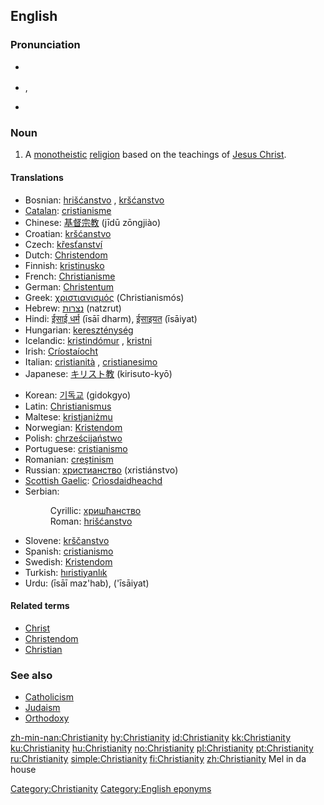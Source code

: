==English==
{{wikipedia}}

===Pronunciation===
* {{italbrac|[[RP]]}} {{IPA|/ˌkrɪstiˈænɪti/}}
* {{italbrac|US}} {{IPA|/ˌkrɪstʃiˈænɪti/}}, {{SAMPA|/%krIstSi"{nIti/}}
* {{audio|en-us-Christianity.ogg|Audio (US)}}

===Noun===
{{en-noun|Christianities|-}}

# A [[monotheistic]] [[religion]] based on the teachings of [[Jesus Christ]].

====Translations====
{{trans-top|monotheistic religion}}
* Bosnian: [[hrišćanstvo]] {{n}}, [[kršćanstvo]] {{n}}
* [[Catalan]]: [[cristianisme]] {{m}}
* Chinese: [[基督宗教]] (jīdū zōngjiào)
* Croatian: [[kršćanstvo]] {{n}}
* Czech: [[křesťanství]] {{n}}
* Dutch: [[Christendom]] {{n}}
* Finnish: [[kristinusko]]
* French: [[Christianisme]]
* German: [[Christentum]] {{n}}
* Greek: [[χριστιανισμός]] (Christianismós) {{m}}
* Hebrew: [[נצרות]] (natzrut) {{f}}
* Hindi: [[ईसाई धर्म]] (īsāī dharm), [[ईसाइयत]] (īsāiyat)
* Hungarian: [[kereszténység]]
* Icelandic: [[kristindómur]] {{m}}, [[kristni]] {{f}}
* Irish: [[Críostaíocht]]
* Italian: [[cristianità]] {{f}}, [[cristianesimo]] {{m}}
* Japanese: [[キリスト教]] (kirisuto-kyō)
{{trans-mid}}
* Korean: [[기독교]] (gidokgyo)
* Latin: [[Christianismus]] {{m}}
* Maltese: [[kristjaniżmu]]
* Norwegian: [[Kristendom]] {{n}}
* Polish: [[chrześcijaństwo]] {{n}}
* Portuguese: [[cristianismo]]
* Romanian: [[creştinism]] {{n}}
* Russian: [[христианство]] (xristiánstvo) {{n}}
* [[Scottish Gaelic]]: [[Crìosdaidheachd]] {{f}}
* Serbian:
*: Cyrillic: [[хришћанство]] {{n}}
*: Roman: [[hrišćanstvo]] {{n}}
* Slovene: [[krščanstvo]] {{n}}
* Spanish: [[cristianismo]] {{m}}
* Swedish: [[Kristendom]]
* Turkish: [[hıristiyanlık]]
* Urdu: {{ur-Arab|[[عیسائی مذہب]]}} (īsāī maz'hab), {{ur-Arab|[[عیسائیت]]}} ('īsāiyat)
{{trans-bottom}}

====Related terms====
* [[Christ]]
* [[Christendom]]
* [[Christian]]

===See also===
* [[Catholicism]]
* [[Judaism]]
* [[Orthodoxy]]

[[Category:Christianity]]
[[Category:English eponyms]]

[[zh-min-nan:Christianity]]
[[hy:Christianity]]
[[id:Christianity]]
[[kk:Christianity]]
[[ku:Christianity]]
[[hu:Christianity]]
[[no:Christianity]]
[[pl:Christianity]]
[[pt:Christianity]]
[[ru:Christianity]]
[[simple:Christianity]]
[[fi:Christianity]]
[[zh:Christianity]]
Mel in da house